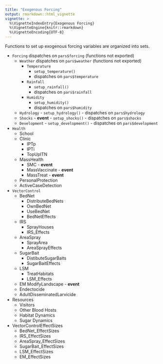 ```yaml
---
title: "Exogenous Forcing"
output: rmarkdown::html_vignette
vignette: >
  %\VignetteIndexEntry{Exogenous Forcing}
  %\VignetteEngine{knitr::rmarkdown}
  %\VignetteEncoding{UTF-8}
---
```


Functions to set up exogenous forcing variables are organized into sets. 

+ `Forcing` dispatches on `pars$forcing` (functions not exported)
    - `Weather` dispatches on `pars$weather` (functions not exported)
        - `Temperature` 
            - `setup_temperature()`
            - dispatches on `pars$temperature` 
        - `Rainfall`
            - `setup_rainfall()` 
            - dispatches on `pars$rainfall`
        - `Humidity`
            - `setup_humidity()` 
            - dispatches on `pars$humidity`
    - `Hydrology`
            - `setup_hydrology()` 
            - dispatches on `pars$hydrology`
    - `Shocks` - **event** 
            - `setup_shocks()` 
            - dispatches on `pars$shocks`
    - `Development`
            - `setup_development()` 
            - dispatches on `pars$development`

+ `Health`
  - School 
  - Clinic 
      - IPTp
      - IPTi
      - TopUpITN 
  - MassHealth
      - SMC - **event**
      - MassVaccinate - **event** 
      - MassTreat - **event** 
  - PersonalProtection   
  - ActiveCaseDetection

+ `VectorControl`
    - BedNet 
        - DistributeBedNets
        - OwnBedNet
        - UseBedNet
        - BedNetEffects
    - IRS
        - SprayHouses
        - IRS_Effects
    - AreaSpray
        - SprayArea
        - AreaSprayEffects
    - SugarBait
        - DistibuteSugarBaits
        - SugarBaitEffects
    - LSM  
        - TreatHabitats
        - LSM_Effects
    - EM 
        ModifyLandscape - **event** 
    - Endectocide 
    - AdultDisseminatedLarvicide 


+ Resources
    - Visitors
    - Other Blood Hosts 
    - Habitat Dynamics 
    - Sugar Dynamics 

+ VectorControlEffectSizes
    - BedNet_EffectSizes
    - IRS_EffectSizes 
    - AreaSpray_EffectSizes 
    - SugarBait_EffectSizes 
    - LSM_EffectSizes 
    - EM_EffectSizes 
    
